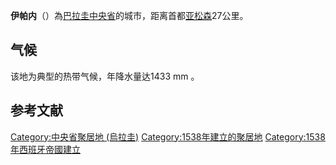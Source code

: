 {{Infobox settlement
|official_name = 伊帕内
|native_name = 
|image_skyline=
|imagesize=300px
|image_caption           =  
|image_flag             = 
|image_shield           =
|pushpin_map              =Paraguay
|mapsize                = 200px
|subdivision_type       = Country
|subdivision_name       = 巴拉圭
|subdivision_type1      = [[巴拉圭行政区划|省]]
|subdivision_name1      = [[中央省|中央省]]
|established_title      = 建立
|established_date       = 1538年
|area_total_km2           = 52.7
|area_footnotes           = 
|population_as_of         = 2008
|population_total = 	34943
|population_density_km2   = 	743.50
|timezone               = -4 Gmt
|utc_offset             = 
|timezone_DST           = 
|utc_offset_DST         = 
|elevation_m            = 70
|postal_code_type       = 邮编
|postal_code            = 2660
|area_code              = (595) (275)
|website                = 
}}
'''伊帕内'''（{{lang-es|Ypané}}）為[[巴拉圭|巴拉圭]][[中央省_(巴拉圭)|中央省]]的城市，距离首都[[亚松森|亚松森]]27公里。

== 气候 ==
该地为典型的热带气候，年降水量达1433 mm 。

==参考文献==
{{reflist}}

{{DEFAULTSORT:Ypané}}
[[Category:中央省聚居地_(烏拉圭)|Category:中央省聚居地 (烏拉圭)]]
[[Category:1538年建立的聚居地|Category:1538年建立的聚居地]]
[[Category:1538年西班牙帝國建立|Category:1538年西班牙帝國建立]]